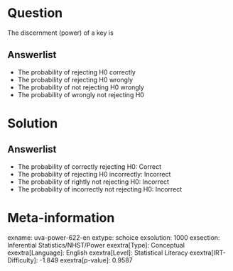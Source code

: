 Question
========

The discernment (power) of a key is

Answerlist
----------

* The probability of rejecting H0 correctly
* The probability of rejecting H0 wrongly
* The probability of not rejecting H0 wrongly
* The probability of wrongly not rejecting H0

Solution
========

Answerlist
----------

* The probability of correctly rejecting H0: Correct
* The probability of rejecting H0 incorrectly: Incorrect
* The probability of rightly not rejecting H0: Incorrect
* The probability of incorrectly not rejecting H0: Incorrect

Meta-information
================
exname: uva-power-622-en
extype: schoice
exsolution: 1000
exsection: Inferential Statistics/NHST/Power
exextra[Type]: Conceptual
exextra[Language]: English
exextra[Level]: Statistical Literacy
exextra[IRT-Difficulty]: -1.849
exextra[p-value]: 0.9587
